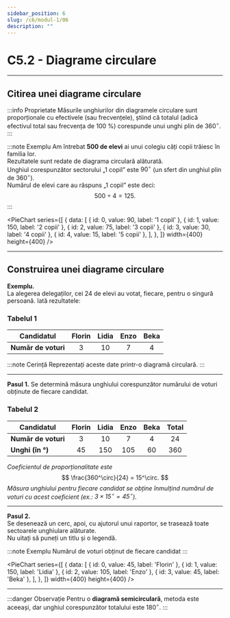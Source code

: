 ```yaml
---
sidebar_position: 6
slug: /c6/modul-1/06
description: ""
---
```



# C5.2 - Diagrame circulare

---

## Citirea unei diagrame circulare

:::info Proprietate
Măsurile unghiurilor din diagramele circulare sunt proporționale cu efectivele (sau frecvențele), știind că totalul (adică efectivul total sau frecvența de 100 %) corespunde unui unghi plin de $360^\circ$.
:::

:::note Exemplu
Am întrebat **500 de elevi** ai unui colegiu câți copii trăiesc în familia lor.  
Rezultatele sunt redate de diagrama circulară alăturată.  
Unghiul corespunzător sectorului „1 copil” este $90^\circ$ (un sfert din unghiul plin de $360^\circ$).  
Numărul de elevi care au răspuns „1 copil” este deci:
$$
500 \div 4 = 125.
$$
:::

<PieChart
      series={[
        {
          data: [
            { id: 0, value: 90, label: '1 copil' },
            { id: 1, value: 150, label: '2 copii' },
            { id: 2, value: 75, label: '3 copii' },
            { id: 3, value: 30, label: '4 copii' },
            { id: 4, value: 15, label: '5 copii' },
          ],
        },
      ]}
      width={400}
      height={400}
    />


---

## Construirea unei diagrame circulare

**Exemplu.**  
La alegerea delegaților, cei 24 de elevi au votat, fiecare, pentru o singură persoană. Iată rezultatele:

### Tabelul 1

| Candidatul | Florin | Lidia | Enzo | Beka |
|------------|:------:|:-----:|:----:|:----:|
| **Număr de voturi** | 3 | 10 | 7 | 4 |

:::note Cerință
Reprezentați aceste date printr-o diagramă circulară.
:::

---

**Pasul 1.** Se determină măsura unghiului corespunzător numărului de voturi obținute de fiecare candidat.

### Tabelul 2

| Candidatul | Florin | Lidia | Enzo | Beka | **Total** |
|------------|:------:|:-----:|:----:|:----:|:--------:|
| **Număr de voturi** | 3 | 10 | 7 | 4 | 24 |
| **Unghi (în °)** | 45 | 150 | 105 | 60 | 360 |

*Coeficientul de proporționalitate este*  
$$
\frac{360^\circ}{24} = 15^\circ.
$$
*Măsura unghiului pentru fiecare candidat se obține înmulțind numărul de voturi cu acest coeficient (ex.: $3\times 15^\circ = 45^\circ$).*

---

**Pasul 2.**  
Se desenează un cerc, apoi, cu ajutorul unui raportor, se trasează toate sectoarele unghiulare alăturate.  
Nu uitați să puneți un titlu și o legendă.

:::note Exemplu
Numărul de voturi obținut de fiecare candidat
:::

<PieChart
      series={[
        {
          data: [
            { id: 0, value: 45, label: 'Florin' },
            { id: 1, value: 150, label: 'Lidia' },
            { id: 2, value: 105, label: 'Enzo' },
            { id: 3, value: 45, label: 'Beka' },
          ],
        },
      ]}
      width={400}
      height={400}
    />

---

:::danger Observație
Pentru o **diagramă semicirculară**, metoda este aceeași, dar unghiul corespunzător totalului este $180^\circ$.
:::

